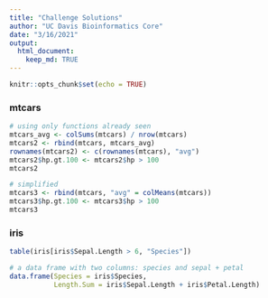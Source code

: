 ```yaml
---
title: "Challenge Solutions"
author: "UC Davis Bioinformatics Core"
date: "3/16/2021"
output:
  html_document:
    keep_md: TRUE
---
```


```r
knitr::opts_chunk$set(echo = TRUE)
```

### mtcars

```r
# using only functions already seen
mtcars_avg <- colSums(mtcars) / nrow(mtcars)
mtcars2 <- rbind(mtcars, mtcars_avg)
rownames(mtcars2) <- c(rownames(mtcars), "avg")
mtcars2$hp.gt.100 <- mtcars2$hp > 100
mtcars2

# simplified
mtcars3 <- rbind(mtcars, "avg" = colMeans(mtcars))
mtcars3$hp.gt.100 <- mtcars3$hp > 100
mtcars3
```

### iris

```r
table(iris[iris$Sepal.Length > 6, "Species"])

# a data frame with two columns: species and sepal + petal
data.frame(Species = iris$Species,
           Length.Sum = iris$Sepal.Length + iris$Petal.Length)
```

